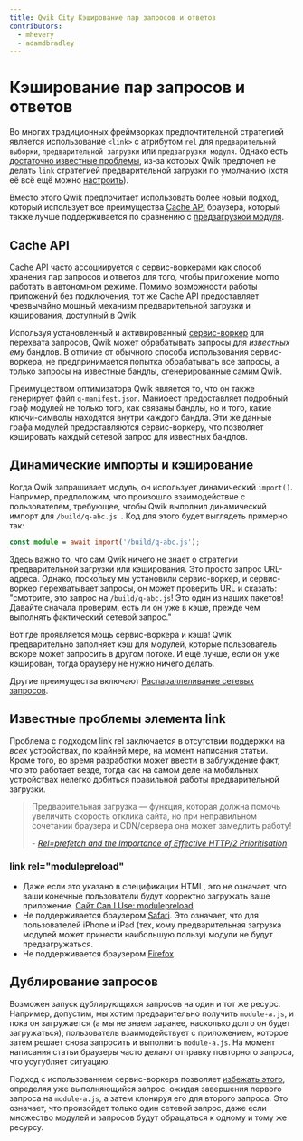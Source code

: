 ```yaml
---
title: Qwik City Кэширование пар запросов и ответов
contributors:
  - mhevery
  - adamdbradley
---
```


# Кэширование пар запросов и ответов

Во многих традиционных фреймворках предпочтительной стратегией является использование `<link>` с атрибутом `rel` для `предварительной выборки`, `предварительной загрузки` или `предзагрузки модуля`. Однако есть [достаточно известные проблемы](#known-issues-with-link), из-за которых Qwik предпочел не делать `link` стратегией предварительной загрузки по умолчанию (хотя её всё ещё можно [настроить](../../../docs/advanced/prefetching/index.mdx)).

Вместо этого Qwik предпочитает использовать более новый подход, который использует все преимущества [Cache API](https://developer.mozilla.org/en-US/docs/Web/API/Cache) браузера, который также лучше поддерживается по сравнению с [предзагрузкой модуля](#known-issues-with-link).

## Cache API

[Cache API](https://developer.mozilla.org/en-US/docs/Web/API/Cache) часто ассоциируется с сервис-воркерами как способ хранения пар запросов и ответов для того, чтобы приложение могло работать в автономном режиме. Помимо возможности работы приложений без подключения, тот же Cache API предоставляет чрезвычайно мощный механизм предварительной загрузки и кэширования, доступный в Qwik.

Используя установленный и активированный [сервис-воркер](../service-worker-prefetching/index.mdx) для перехвата запросов, Qwik может обрабатывать запросы для _известных ему_ бандлов. В отличие от обычного способа использования сервис-воркера, не предпринимается попытка обрабатывать все запросы, а только запросы на известные бандлы, сгенерированные самим Qwik.

Преимуществом оптимизатора Qwik является то, что он также генерирует файл `q-manifest.json`. Манифест предоставляет подробный граф модулей не только того, как связаны бандлы, но и того, какие ключи-символы находятся внутри каждого бандла. Эти же данные графа модулей предоставляются сервис-воркеру, что позволяет кэшировать каждый сетевой запрос для известных бандлов.

## Динамические импорты и кэширование

Когда Qwik запрашивает модуль, он использует динамический `import()`. Например, предположим, что произошло взаимодействие с пользователем, требующее, чтобы Qwik выполнил динамический импорт для `/build/q-abc.js `. Код для этого будет выглядеть примерно так:

```ts
const module = await import('/build/q-abc.js');
```

Здесь важно то, что сам Qwik ничего не знает о стратегии предварительной загрузки или кэширования. Это просто запрос URL-адреса. Однако, поскольку мы установили сервис-воркер, и сервис-воркер перехватывает запросы, он может проверить URL и сказать: "смотрите, это запрос на `/build/q-abc.js`! Это один из наших пакетов! Давайте сначала проверим, есть ли он уже в кэше, прежде чем выполнять фактический сетевой запрос."

Вот где проявляется мощь сервис-воркера и кэша! Qwik предварительно заполняет кэш для модулей, которые пользователь вскоре может запросить в другом потоке. И ещё лучше, если он уже кэширован, тогда браузеру не нужно ничего делать.

Другие преимущества включают [Распараллеливание сетевых запросов](../parallelizing-network-requests/index.mdx).

## Известные проблемы элемента link

Проблема с подходом link rel заключается в отсутствии поддержки на _всех_ устройствах, по крайней мере, на момент написания статьи. Кроме того, во время разработки может ввести в заблуждение факт, что это работает везде, тогда как на самом деле на мобильных устройствах нелегко добиться правильной работы предварительной загрузки.

> Предварительная загрузка — функция, которая должна помочь увеличить скорость отклика сайта, но при неправильном сочетании браузера и CDN/сервера она может замедлить работу!
>
> \- <cite><a href="https://andydavies.me/blog/2020/07/08/rel-equals-prefetch-and-the-importance-of-effective-http-slash-2-prioritisation/">Rel=prefetch and the Importance of Effective HTTP/2 Prioritisation</a></cite>

### link rel="modulepreload"

- Даже если это указано в спецификации HTML, это не означает, что ваши конечные пользователи будут корректно загружать ваше приложение. [Сайт Can I Use: modulepreload](https://caniuse.com/link-rel-modulepreload)
- Не поддерживается браузером [Safari](https://bugs.webkit.org/show_bug.cgi?id=180574). Это означает, что для пользователей iPhone и iPad (тех, кому предварительная загрузка модулей может принести наибольшую пользу) модули не будут предзагружаться.
- Не поддерживается браузером [Firefox](https://bugzilla.mozilla.org/show_bug.cgi?id=1425310).

## Дублирование запросов

Возможен запуск дублирующихся запросов на один и тот же ресурс. Например, допустим, мы хотим предварительно получить `module-a.js`, и пока он загружается (а мы не знаем заранее, насколько долго он будет загружаться), пользователь взаимодействует с приложением, которое затем решает снова запросить и выполнить `module-a.js`. На момент написания статьи браузеры часто делают отправку повторного запроса, что усугубляет ситуацию.

Подход с использованием сервис-воркера позволяет [избежать этого](../parallelizing-network-requests/index.mdx), определяя уже выполняющийся запрос, ожидая завершения первого запроса на `module-a.js`, а затем клонируя его для второго запроса. Это означает, что произойдет только один сетевой запрос, даже если множество модулей и запросов будут обращаться к одному и тому же ресурсу.
